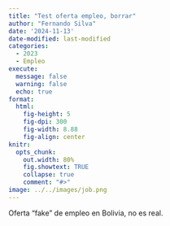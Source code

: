 ```yaml
---
title: "Test oferta empleo, borrar"
author: "Fernando Silva"
date: '2024-11-13'
date-modified: last-modified
categories:
  - 2023
  - Empleo
execute: 
  message: false
  warning: false
  echo: true
format: 
  html: 
    fig-height: 5
    fig-dpi: 300
    fig-width: 8.88
    fig-align: center
knitr:
  opts_chunk:
    out.width: 80%
    fig.showtext: TRUE
    collapse: true
    comment: "#>"
image: ../../images/job.png
---
```


Oferta  "fake" de empleo en Bolivia, no es real.